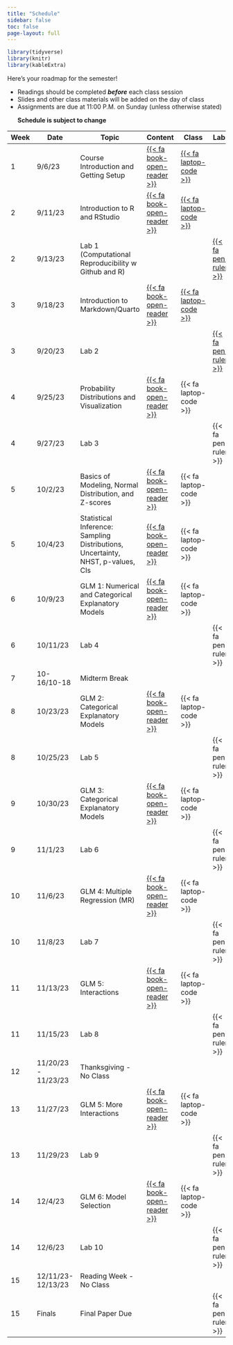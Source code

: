 ```yaml
---
title: "Schedule"
sidebar: false
toc: false
page-layout: full
---
```


```r
library(tidyverse)
library(knitr)
library(kableExtra)
```

::: schedule-page
Here's your roadmap for the semester!

<ul class="icon-list">

<li><i class="fas fa-book-reader"></i> Readings should be completed
***before*** each class session</li>

<li><i class="fas fa-laptop-code"></i> Slides and other class materials
will be added on the day of class</li>

<li><i class="fas fa-pen-ruler"></i> Assignments are due at 11:00 P.M.
on Sunday (unless otherwise stated)</li>

**Schedule is subject to change**

</ul>

| Week | Date | Topic | Content | Class | Labs |
|---|---|---|---|---|---|
| 1 | 9/6/23 | Course Introduction and Getting Setup | [{{< fa book-open-reader >}}](/schedule/01-week.qmd) | [{{< fa laptop-code >}}](/slides/01-Introduction/01-Introduction.html) |  |
| 2 | 9/11/23 | Introduction to R and RStudio | [{{< fa book-open-reader >}}](/schedule/02-week.qmd) | [{{< fa laptop-code >}}](/slides/02-R/Intro_R.html) |  |
| 2 | 9/13/23 | Lab 1 (Computational Reproducibility w Github and R) |  |  | [{{< fa pen-ruler >}}](/Labs/Lab1.qmd) |
| 3 | 9/18/23 | Introduction to Markdown/Quarto | [{{< fa book-open-reader >}}](/schedule/03-week.qmd) | [{{< fa laptop-code >}}](/slides/03-RMD-Quarto/03-markdown-quarto.html) |  |
| 3 | 9/20/23 | Lab 2 |  |  | [{{< fa pen-ruler >}}](/Labs/Lab2.qmd) |
| 4 | 9/25/23 | Probability Distributions and Visualization | [{{< fa book-open-reader >}}](/schedule/04-week.qmd) | {{< fa laptop-code >}} |  |
| 4 | 9/27/23 | Lab 3 |  |  | {{< fa pen-ruler >}} |
| 5 | 10/2/23 | Basics of Modeling, Normal Distribution, and Z-scores | [{{< fa book-open-reader >}}](/schedule/04b-week.qmd) | {{< fa laptop-code >}} |  |
| 5 | 10/4/23 | Statistical Inference: Sampling Distributions, Uncertainty, NHST, p-values, CIs | [{{< fa book-open-reader >}}](/schedule/05-week.qmd) | {{< fa laptop-code >}} |  |
| 6 | 10/9/23 | GLM 1: Numerical and Categorical Explanatory Models | [{{< fa book-open-reader >}}](/schedule/06-week.qmd) | {{< fa laptop-code >}} |  |
| 6 | 10/11/23 | Lab 4 |  |  | {{< fa pen-ruler >}} |
| 7 | 10-16/10-18 | Midterm Break |  |  |  |
| 8 | 10/23/23 | GLM 2: Categorical Explanatory Models | [{{< fa book-open-reader >}}](/schedule/08-week.qmd) | {{< fa laptop-code >}} |  |
| 8 | 10/25/23 | Lab 5 |  |  | {{< fa pen-ruler >}} |
| 9 | 10/30/23 | GLM 3: Categorical Explanatory Models | [{{< fa book-open-reader >}}](/schedule/09-week.qmd) | {{< fa laptop-code >}} |  |
| 9 | 11/1/23 | Lab 6 |  |  | {{< fa pen-ruler >}} |
| 10 | 11/6/23 | GLM 4: Multiple Regression (MR) | [{{< fa book-open-reader >}}](/schedule/10-week.qmd) | {{< fa laptop-code >}} |  |
| 10 | 11/8/23 | Lab 7 |  |  | {{< fa pen-ruler >}} |
| 11 | 11/13/23 | GLM 5: Interactions | [{{< fa book-open-reader >}}](/schedule/11-week.qmd) | {{< fa laptop-code >}} |  |
| 11 | 11/15/23 | Lab 8 |  |  | {{< fa pen-ruler >}} |
| 12 | 11/20/23 - 11/23/23 | Thanksgiving - No Class |  |  |  |
| 13 | 11/27/23 | GLM 5: More Interactions | [{{< fa book-open-reader >}}](/schedule/13-week.qmd) | {{< fa laptop-code >}} |  |
| 13 | 11/29/23 | Lab 9 |  |  | {{< fa pen-ruler >}} |
| 14 | 12/4/23 | GLM 6: Model Selection | [{{< fa book-open-reader >}}](/schedule/14-week.qmd) | {{< fa laptop-code >}} |  |
| 14 | 12/6/23 | Lab 10 |  |  | {{< fa pen-ruler >}} |
| 15 | 12/11/23-12/13/23 | Reading Week - No Class |  |  |  |
| 15 | Finals | Final Paper Due |  |  | {{< fa pen-ruler >}} |
:::
